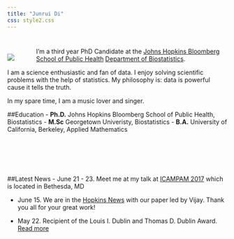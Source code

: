 ```yaml
---
title: "Junrui Di"
css: style2.css
---
```

#

#
<script>
  (function(i,s,o,g,r,a,m){i['GoogleAnalyticsObject']=r;i[r]=i[r]||function(){
  (i[r].q=i[r].q||[]).push(arguments)},i[r].l=1*new Date();a=s.createElement(o),
  m=s.getElementsByTagName(o)[0];a.async=1;a.src=g;m.parentNode.insertBefore(a,m)
  })(window,document,'script','https://www.google-analytics.com/analytics.js','ga');

  ga('create', 'UA-99094202-1', 'auto');
  ga('send', 'pageview');

</script>

<div style="float:left;margin:0px 50px 0px 0px">
![](./files/photo1.jpg)
</div>
I'm a third year PhD Candidate at the [Johns Hopkins Bloomberg School of Public Health](http://www.jhsph.edu/) [Department of Biostatistics](http://www.jhsph.edu/departments/biostatistics/). 

I am a science enthusiastic and fan of data. I enjoy solving scientific problems with the help of statistics.  My philosophy is: data is powerful cause it tells the truth.

In my spare time, I am a music lover and singer. 

##Education
- __Ph.D.__ Johns Hopkins Bloomberg School of Public Health, Biostatistics
- __M.Sc__ Georgetown Univeristy, Biostatistics
- __B.A.__ University of California, Berkeley, Applied Mathematics

<br>
<br>
<br>
<br>

##Latest News
- June 21 - 23. Meet me at my talk at [ICAMPAM 2017](http://www.ismpb.org/program/) which is located in Bethesda, MD

- June 15. We are in the [Hopkins News](https://www.jhsph.edu/news/news-releases/2017/nineteen-year-olds-as-sedentary-as-sixty-year-olds-study-suggests.html) with our paper led by Vijay. Thank you all for your great work!

- May 22. Recipient of the Louis I. Dublin and Thomas D. Dublin Award. [Read more](https://www.jhsph.edu/about/honors-and-awards/index.html)
